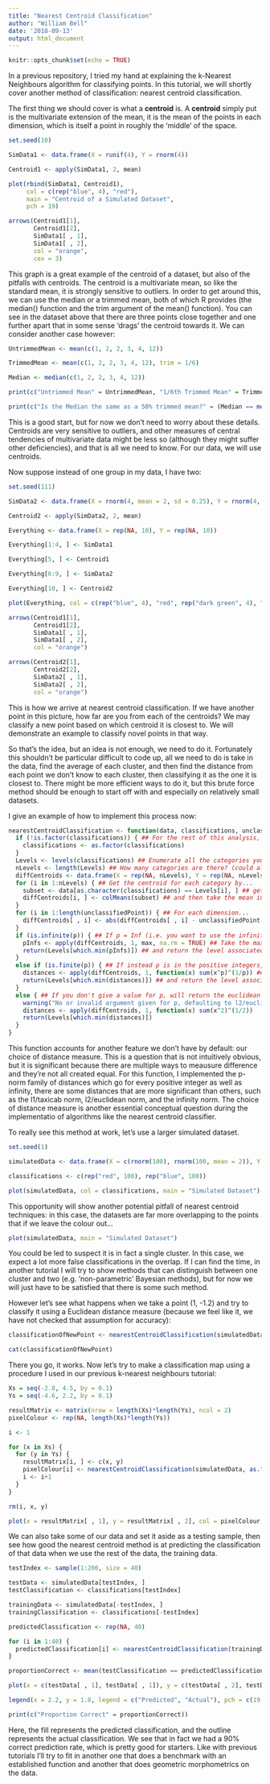```yaml
---
title: "Nearest Centroid Classification"
author: "William Bell"
date: '2018-09-13'
output: html_document
---
```


```r
knitr::opts_chunk$set(echo = TRUE)
```

In a previous repository, I tried my hand at explaining the k-Nearest Neighbours algorithm for classifying points.  In this tutorial, we will shortly cover another method of classification: nearest centroid classification.

The first thing we should cover is what a **centroid** is.  A **centroid** simply put is the multivariate extension of the mean, it is the mean of the points in each dimension, which is itself a point in roughly the 'middle' of the space.

```r
set.seed(10)

SimData1 <- data.frame(X = runif(4), Y = rnorm(4))

Centroid1 <- apply(SimData1, 2, mean)

plot(rbind(SimData1, Centroid1), 
     col = c(rep("blue", 4), "red"), 
     main = "Centroid of a Simulated Dataset", 
     pch = 19)

arrows(Centroid1[1], 
       Centroid1[2],
       SimData1[ , 1],
       SimData1[ , 2], 
       col = "orange", 
       cex = 3)
```

This graph is a great example of the centroid of a dataset, but also of the pitfalls with centroids.  The centroid is a multivariate mean, so like the standard mean, it is strongly sensitive to outliers.  In order to get around this, we can use the median or a trimmed mean, both of which R provides (the median() function and the trim argument of the mean() function).  You can see in the dataset above that there are three points close together and one further apart that in some sense 'drags' the centroid towards it.  We can consider another case however:

```r
UntrimmedMean <- mean(c(1, 2, 2, 3, 4, 12))

TrimmedMean <- mean(c(1, 2, 2, 3, 4, 12), trim = 1/6)

Median <- median(c(1, 2, 2, 3, 4, 12))

print(c("Untrimmed Mean" = UntrimmedMean, "1/6th Trimmed Mean" = TrimmedMean, "Median" = Median))

print(c("Is the Median the same as a 50% trimmed mean?" = (Median == mean(c(1, 2, 2, 3, 4, 12), trim = 1/2))))
```

This is a good start, but for now we don't need to worry about these details.  Centroids are very sensitive to outliers, and other measures of central tendencies of multivariate data might be less so (although they might suffer other deficiencies), and that is all we need to know.  For our data, we will use centroids.

Now suppose instead of one group in my data, I have two:

```r

set.seed(111)

SimData2 <- data.frame(X = rnorm(4, mean = 2, sd = 0.25), Y = rnorm(4, mean = 2))

Centroid2 <- apply(SimData2, 2, mean)

Everything <- data.frame(X = rep(NA, 10), Y = rep(NA, 10))

Everything[1:4, ] <- SimData1

Everything[5, ] <- Centroid1

Everything[6:9, ] <- SimData2

Everything[10, ] <- Centroid2

plot(Everything, col = c(rep("blue", 4), "red", rep("dark green", 4), "purple"), main = "Centroid of Simulated Datasets", pch = 19)

arrows(Centroid1[1], 
       Centroid1[2],
       SimData1[ , 1],
       SimData1[ , 2], 
       col = "orange")

arrows(Centroid2[1], 
       Centroid2[2],
       SimData2[ , 1],
       SimData2[ , 2], 
       col = "orange")

```

This is how we arrive at nearest centroid classification.  If we have another point in this picture, how far are you from each of the centroids?  We may classify a new point based on which centroid it is closest to.  We will demonstrate an example to classify novel points in that way.

So that's the idea, but an idea is not enough, we need to do it.  Fortunately this shouldn't be particular difficult to code up, all we need to do is take in the data, find the average of each cluster, and then find the distance from each point we don't know to each cluster, then classifying it as the one it is closest to.  There might be more efficient ways to do it, but this brute force method should be enough to start off with and especially on relatively small datasets.

I give an example of how to implement this process now:

```r

nearestCentroidClassification <- function(data, classifications, unclassifiedPoint, p = c(1, 2, Inf)) {
  if (!is.factor(classifications)) { ## For the rest of this analysis, we'll use factors
    classifications <- as.factor(classifications)
  }
  Levels <- levels(classifications) ## Enumerate all the categories you can classify as
  nLevels <- length(Levels) ## How many categories are there? (could also use nlevels)
  diffCentroids <- data.frame(X = rep(NA, nLevels), Y = rep(NA, nLevels)) ## Pre-allocate memory
  for (i in 1:nLevels) { ## Get the centroid for each category by...
    subset <- data[as.character(classifications) == Levels[i], ] ## getting the group associated with a category,
    diffCentroids[i, ] <- colMeans(subset) ## and then take the mean in each dimension.
  }
  for (i in 1:length(unclassifiedPoint)) { ## For each dimension...
    diffCentroids[ , i] <- abs(diffCentroids[ , i] - unclassifiedPoint[i]) ## Find the absolute difference between that dimension of the centroid and that dimension of the unclassified point.
  }
  if (is.infinite(p)) { ## If p = Inf (i.e. you want to use the infinity norm)...
    pInfs <- apply(diffCentroids, 1, max, na.rm = TRUE) ## Take the maximum of the absolute differences for each centroid,
    return(Levels[which.min(pInfs)]) ## and return the level associated with the minimum distance.
  }
  else if (is.finite(p)) { ## If instead p is in the positive integers, 
    distances <- apply(diffCentroids, 1, function(x) sum(x^p)^(1/p)) ## Take the p-norm of the absolute differences with each centroid, 
    return(Levels[which.min(distances)]) ## and return the level associated with the minimum.
  }
  else { ## If you don't give a value for p, will return the euclidean norm.
    warning("No or invalid argument given for p, defaulting to l2/euclidean distances.")
    distances <- apply(diffCentroids, 1, function(x) sum(x^2)^(1/2))
    return(Levels[which.min(distances)])
  }
}

```

This function accounts for another feature we don't have by default: our choice of distance measure.  This is a question that is not intuitively obvious, but it is significant because there are multiple ways to meausure difference and they're not all created equal.  For this function, I implemented the p-norm family of distances which go for every positive integer as well as infinity, there are some distances that are more significant than others, such as the l1/taxicab norm, l2/euclidean norm, and the infinity norm.  The choice of distance measure is another essential conceptual question during the implementatio of algorithms like the nearest centroid classifier.

To really see this method at work, let's use a larger simulated dataset.

```r

set.seed(1)

simulatedData <- data.frame(X = c(rnorm(100), rnorm(100, mean = 2)), Y = c(rnorm(100), rnorm(100, mean = -2)))

classifications <- c(rep("red", 100), rep("blue", 100))

plot(simulatedData, col = classifications, main = "Simulated Dataset")

```

This opportunity will show another potential pitfall of nearest centroid techniques: in this case, the datasets are far more overlapping to the points that if we leave the colour out...

```r
plot(simulatedData, main = "Simulated Dataset")
```

You could be led to suspect it is in fact a single cluster.  In this case, we expect a lot more false classifications in the overlap.  If I can find the time, in another tutorial I will try to show methods that can distinguish between one cluster and two (e.g. 'non-parametric' Bayesian methods), but for now we will just have to be satisfied that there is some such method.

However let's see what happens when we take a point (1, -1.2) and try to classify it using a Euclidean distance measure (because we feel like it, we have not checked that assumption for accuracy):

```r
classificationOfNewPoint <- nearestCentroidClassification(simulatedData, as.factor(classifications), unclassifiedPoint = c(1, -1.2), p = 2)

cat(classificationOfNewPoint)
```

There you go, it works.  Now let's try to make a classification map using a procedure I used in our previous k-nearest neighbours tutorial:

```r
Xs = seq(-2.8, 4.5, by = 0.1)
Ys = seq(-4.6, 2.2, by = 0.1)

resultMatrix <- matrix(nrow = length(Xs)*length(Ys), ncol = 2)
pixelColour <- rep(NA, length(Xs)*length(Ys))

i <- 1

for (x in Xs) {
  for (y in Ys) {
    resultMatrix[i, ] <- c(x, y)
    pixelColour[i] <- nearestCentroidClassification(simulatedData, as.factor(classifications), unclassifiedPoint = c(x, y), p = 2)
    i <- i+1
  }
}

rm(i, x, y)

plot(x = resultMatrix[ , 1], y = resultMatrix[ , 2], col = pixelColour, cex = 0.1, xlab = "X", ylab = "Y", main = "Classification Map")

```

We can also take some of our data and set it aside as a testing sample, then see how good the nearest centroid method is at predicting the classification of that data when we use the rest of the data, the training data.

```r
testIndex <- sample(1:200, size = 40)

testData <- simulatedData[testIndex, ]
testClassification <- classifications[testIndex]

trainingData <- simulatedData[-testIndex, ]
trainingClassification <- classifications[-testIndex]

predictedClassification <- rep(NA, 40)

for (i in 1:40) {
  predictedClassification[i] <- nearestCentroidClassification(trainingData, as.factor(trainingClassification), unclassifiedPoint = unlist(testData[i, ]), p = 2)
}

proportionCorrect <- mean(testClassification == predictedClassification)

plot(x = c(testData[ , 1], testData[ , 1]), y = c(testData[ , 2], testData[ , 2]), col = c(predictedClassification, testClassification), cex = c(rep(0.5, 40), rep(1, 40)), pch = c(rep(19, 40), rep(1, 40)), xlab = "X", ylab = "Y")

legend(x = 2.2, y = 1.8, legend = c("Predicted", "Actual"), pch = c(19, 1))

```
```r

print(c("Proportion Correct" = proportionCorrect))

```

Here, the fill represents the predicted classification, and the outline represents the actual classification.  We see that in fact we had a 90% correct prediction rate, which is pretty good for starters.  Like with previous tutorials I'll try to fit in another one that does a benchmark with an established function and another that does geometric morphometrics on the data.
